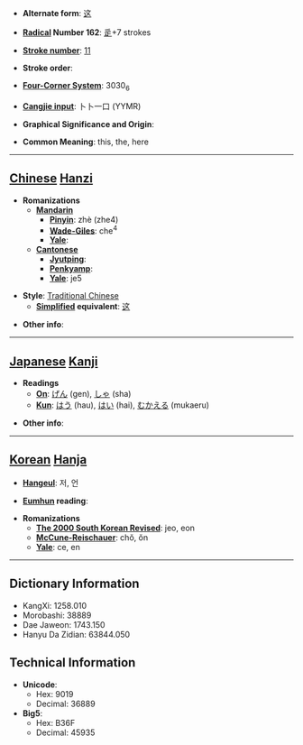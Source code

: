 * '''Alternate form''': [[这]]

* '''[[Wiktionary:Chinese radical index| Radical]] Number 162''': [[Wiktionary:Chinese radical index 辵|辵]]+7 strokes

* '''[[Wiktionary:Chinese total strokes index|Stroke number]]''': [[Wiktionary:Chinese total strokes index 11|11]]

* '''Stroke order''': 

* '''[[Wiktionary:Chinese four corner index|Four-Corner System]]''': 3030<sub>6</sub>

* '''[[Wiktionary:Chinese Cangjie index|Cangjie input]]''': 卜卜一口 (YYMR)

* '''Graphical Significance and Origin''': 

* '''Common Meaning''': this, the, here

----

== [[Chinese]] [[Hanzi]] ==

* '''Romanizations'''
** '''[[Mandarin]]'''
*** '''[[Pinyin]]''': zhè (zhe4)
*** '''[[Wade-Giles]]''': che<sup>4</sup>
*** '''[[Yale]]''': 
** '''[[Cantonese]]'''
*** '''[[Jyutping]]''':
*** '''[[Penkyamp]]''': 
*** '''[[Yale]]''': je5

* '''Style''': [[Traditional Chinese]] 
** '''[[Simplified Chinese|Simplified]] equivalent''': [[这]]

* '''Other info''': 

----

== [[Japanese]] [[Kanji]] ==

* '''Readings'''
** '''[[On]]''': [[げん]] (gen), [[しゃ]] (sha)
** '''[[Kun]]''': [[はう]] (hau), [[はい]] (hai), [[むかえる]] (mukaeru)

* '''Other info''':  

----

== [[Korean]] [[Hanja]] ==

* '''[[Hangeul]]''': 저, 언

* '''[[Eumhun]] reading''': 

* '''Romanizations'''
** '''[[The 2000 South Korean Revised Romanization|The 2000 South Korean Revised]]''': jeo, eon
** '''[[McCune-Reischauer]]''': chŏ, ŏn
** '''[[Yale]]''': ce, en

----

== Dictionary Information ==

* KangXi: 1258.010
* Morobashi: 38889
* Dae Jaweon: 1743.150
* Hanyu Da Zidian: 63844.050

== Technical Information ==

* '''Unicode''':
** Hex: 9019
** Decimal: 36889
* '''Big5''':
** Hex: B36F
** Decimal: 45935